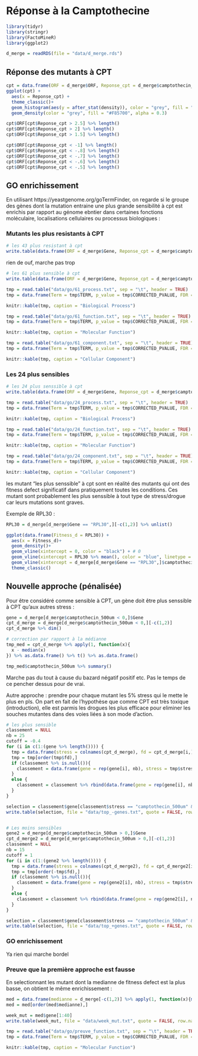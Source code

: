 # Réponse à la Camptothecine {#cpt}

```r
library(tidyr)
library(stringr)
library(FactoMineR)
library(ggplot2)
```

```r
d_merge = readRDS(file = "data/d_merge.rds")
```

## Réponse des mutants à CPT

```r
cpt = data.frame(ORF = d_merge$ORF, Reponse_cpt = d_merge$camptothecin_500um)
ggplot(cpt) +
  aes(x = Reponse_cpt) +
  theme_classic()+
  geom_histogram(aes(y = after_stat(density)), color = "grey", fill = "lightblue") +
  geom_density(color = "grey", fill = "#F85700", alpha = 0.3)
```

```r
cpt$ORF[cpt$Reponse_cpt > 2.5] %>% length()
cpt$ORF[cpt$Reponse_cpt > 2] %>% length()
cpt$ORF[cpt$Reponse_cpt > 1.5] %>% length()
```
```r
cpt$ORF[cpt$Reponse_cpt < -1] %>% length()
cpt$ORF[cpt$Reponse_cpt < -.8] %>% length()
cpt$ORF[cpt$Reponse_cpt < -.7] %>% length()
cpt$ORF[cpt$Reponse_cpt < -.6] %>% length()
cpt$ORF[cpt$Reponse_cpt < -.5] %>% length()
```

## GO enrichissement

En utilisant https://yeastgenome.org/goTermFinder, on regarde si le groupe des gènes dont la mutation entraine une plus grande sensibilité à cpt est enrichis par rapport au génome ebntier dans certaines fonctions moléculaire, localisations cellulaires ou processus biologiques :

### Mutants les plus resistants à CPT

```r
# les 43 plus resistant à cpt
write.table(data.frame(ORF = d_merge$Gene, Reponse_cpt = d_merge$camptothecin_500um)$ORF[cpt$Reponse_cpt > 1.5], file = "data/gene_15.txt", row.names = FALSE, quote = FALSE)
```

rien de ouf, marche pas trop

```r
# les 61 plus sensible à cpt
write.table(data.frame(ORF = d_merge$Gene, Reponse_cpt = d_merge$camptothecin_500um)$ORF[cpt$Reponse_cpt < -.5], file = "data/gene_-5.txt", row.names = FALSE, quote = FALSE)
```

```r
tmp = read.table("data/go/61_process.txt", sep = "\t", header = TRUE)
tmp = data.frame(Term = tmp$TERM, p_value = tmp$CORRECTED_PVALUE, FDR = tmp$FDR_RATE, Gene = tmp$ANNOTATED_GENES)

knitr::kable(tmp, caption = "Biological Process")

tmp = read.table("data/go/61_function.txt", sep = "\t", header = TRUE)
tmp = data.frame(Term = tmp$TERM, p_value = tmp$CORRECTED_PVALUE, FDR = tmp$FDR_RATE, Gene = tmp$ANNOTATED_GENES)

knitr::kable(tmp, caption = "Molecular Function")

tmp = read.table("data/go/61_component.txt", sep = "\t", header = TRUE)[c(1:10),]
tmp = data.frame(Term = tmp$TERM, p_value = tmp$CORRECTED_PVALUE, FDR = tmp$FDR_RATE, Gene = tmp$ANNOTATED_GENES)

knitr::kable(tmp, caption = "Cellular Component")
```

### Les 24 plus sensibles

```r
# les 24 plus senssible à cpt
write.table(data.frame(ORF = d_merge$Gene, Reponse_cpt = d_merge$camptothecin_500um)$ORF[cpt$Reponse_cpt < -.6], file = "data/gene_-6.txt", row.names = FALSE, quote = FALSE)
```

```r
tmp = read.table("data/go/24_process.txt", sep = "\t", header = TRUE)
tmp = data.frame(Term = tmp$TERM, p_value = tmp$CORRECTED_PVALUE, FDR = tmp$FDR_RATE, Gene = tmp$ANNOTATED_GENES)

knitr::kable(tmp, caption = "Biological Process")

tmp = read.table("data/go/24_function.txt", sep = "\t", header = TRUE)
tmp = data.frame(Term = tmp$TERM, p_value = tmp$CORRECTED_PVALUE, FDR = tmp$FDR_RATE, Gene = tmp$ANNOTATED_GENES)

knitr::kable(tmp, caption = "Molecular Function")

tmp = read.table("data/go/24_component.txt", sep = "\t", header = TRUE)
tmp = data.frame(Term = tmp$TERM, p_value = tmp$CORRECTED_PVALUE, FDR = tmp$FDR_RATE, Gene = tmp$ANNOTATED_GENES)

knitr::kable(tmp, caption = "Cellular Component")
```

les mutant "les plus senssible" à cpt sont en réalité des mutants qui ont des fitness defect significatif dans pratiquement toutes les conditions. Ces mutant sont probablement les plus senssible à tout type de stress/drogue car leurs mutations sont graves.

Exemple de RPL30 :

```r
RPL30 = d_merge[d_merge$Gene == "RPL30",][-c(1,2)] %>% unlist()

ggplot(data.frame(Fitness_d = RPL30)) +
  aes(x = Fitness_d)+
  geom_density()+
  geom_vline(xintercept = 0, color = "black") + # 0
  geom_vline(xintercept = RPL30 %>% mean(), color = "blue", linetype = "dashed") + #moyenne
  geom_vline(xintercept = d_merge[d_merge$Gene == "RPL30",]$camptothecin_500um, color = "green") + #CPT response
  theme_classic()
```


## Nouvelle approche (pénalisée)

Pour être considéré comme sensible à CPT, un gène doit être plus senssible à CPT qu'aux autres stress :

```r
gene = d_merge[d_merge$camptothecin_500um < 0,]$Gene
cpt_d_merge = d_merge[d_merge$camptothecin_500um < 0,][-c(1,2)]
cpt_d_merge %>% dim()

# correction par rapport à la médianne 
tmp_med = cpt_d_merge %>% apply(1, function(x){
  x - median(x)
}) %>% as.data.frame() %>% t() %>% as.data.frame()

tmp_med$camptothecin_500um %>% summary()

```
Marche pas du tout à cause du bazard négatif positif etc. Pas le temps de ce pencher dessus pour de vrai.

Autre approche : prendre pour chaque mutant les 5% stress qui le mette le plus en pls. On part en fait de l'hypothèse que comme CPT est très toxique (introduction), elle est parmis les drogues les plus efficace pour eliminer les souches mutantes dans des voies liées à son mode d'action.

```r
# les plus sensible
classement = NULL
nb = 25
cutoff = -0.4
for (i in c(1:(gene %>% length()))) {
  tmp = data.frame(stress = colnames(cpt_d_merge), fd = cpt_d_merge[i,] %>% unlist())
  tmp = tmp[order(tmp$fd),]
  if (classement %>% is.null()){
    classement = data.frame(gene = rep(gene[i], nb), stress = tmp$stress[1:nb], fd = tmp$fd[1:nb])
  }
  else {
    classement = classement %>% rbind(data.frame(gene = rep(gene[i], nb), stress = tmp$stress[1:nb], fd = tmp$fd[1:nb]))
  }
}

selection = classement$gene[classement$stress == "camptothecin_500um" & classement$fd < cutoff]
write.table(selection, file = "data/top_-genes.txt", quote = FALSE, row.names = FALSE)


# Les moins sensibles
gene2 = d_merge[d_merge$camptothecin_500um > 0,]$Gene
cpt_d_merge2 = d_merge[d_merge$camptothecin_500um > 0,][-c(1,2)]
classement = NULL
nb = 15
cutoff = 1
for (i in c(1:(gene2 %>% length()))) {
  tmp = data.frame(stress = colnames(cpt_d_merge2), fd = cpt_d_merge2[i,] %>% unlist())
  tmp = tmp[order(-tmp$fd),]
  if (classement %>% is.null()){
    classement = data.frame(gene = rep(gene2[i], nb), stress = tmp$stress[1:nb], fd = tmp$fd[1:nb])
  }
  else {
    classement = classement %>% rbind(data.frame(gene = rep(gene2[i], nb), stress = tmp$stress[1:nb], fd = tmp$fd[1:nb]))
  }
}

selection = classement$gene[classement$stress == "camptothecin_500um" & classement$fd > cutoff]
write.table(selection, file = "data/top_+genes.txt", quote = FALSE, row.names = FALSE)
```

### GO enrichissement

Ya rien qui marche bordel

### Preuve que la première approche est fausse

En selectionnant les mutant dont la medianne de fitness defect est la plus basse, on obtient le même enrichissement :

```r
med = data.frame(medianne = d_merge[-c(1,2)] %>% apply(1, function(x){median(x)}), gene = d_merge$Gene)
med = med[order(med$medianne),]

week_mut = med$gene[1:40]
write.table(week_mut, file = "data/week_mut.txt", quote = FALSE, row.names = FALSE)

tmp = read.table("data/go/preuve_function.txt", sep = "\t", header = TRUE)
tmp = data.frame(Term = tmp$TERM, p_value = tmp$CORRECTED_PVALUE, FDR = tmp$FDR_RATE, Gene = tmp$ANNOTATED_GENES)

knitr::kable(tmp, caption = "Molecular Function")
```

